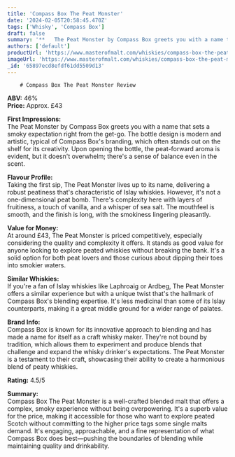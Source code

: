 ```yaml
---
title: 'Compass Box The Peat Monster'
date: '2024-02-05T20:58:45.470Z'
tags: ['Whisky', 'Compass Box']
draft: false
summary: '**   The Peat Monster by Compass Box greets you with a name that sets a smoky expectation right from the get-go. The bottle design...'
authors: ['default']
productUrl: 'https://www.masterofmalt.com/whiskies/compass-box-the-peat-monster-whisky/'
imageUrl: 'https://www.masterofmalt.com/whiskies/compass-box-the-peat-monster-whisky.jpg'
_id: '65897ecd8efdf61dd5509d13'
---
```


        # Compass Box The Peat Monster Review

**ABV:** 46%  
**Price:** Approx. £43

**First Impressions:**  
The Peat Monster by Compass Box greets you with a name that sets a smoky expectation right from the get-go. The bottle design is modern and artistic, typical of Compass Box's branding, which often stands out on the shelf for its creativity. Upon opening the bottle, the peat-forward aroma is evident, but it doesn't overwhelm; there's a sense of balance even in the scent.

**Flavour Profile:**  
Taking the first sip, The Peat Monster lives up to its name, delivering a robust peatiness that's characteristic of Islay whiskies. However, it's not a one-dimensional peat bomb. There's complexity here with layers of fruitiness, a touch of vanilla, and a whisper of sea salt. The mouthfeel is smooth, and the finish is long, with the smokiness lingering pleasantly.

**Value for Money:**  
At around £43, The Peat Monster is priced competitively, especially considering the quality and complexity it offers. It stands as good value for anyone looking to explore peated whiskies without breaking the bank. It's a solid option for both peat lovers and those curious about dipping their toes into smokier waters.

**Similar Whiskies:**  
If you're a fan of Islay whiskies like Laphroaig or Ardbeg, The Peat Monster offers a similar experience but with a unique twist that's the hallmark of Compass Box's blending expertise. It's less medicinal than some of its Islay counterparts, making it a great middle ground for a wider range of palates.

**Brand Info:**  
Compass Box is known for its innovative approach to blending and has made a name for itself as a craft whisky maker. They're not bound by tradition, which allows them to experiment and produce blends that challenge and expand the whisky drinker's expectations. The Peat Monster is a testament to their craft, showcasing their ability to create a harmonious blend of peaty whiskies.

**Rating:** 4.5/5

**Summary:**  
Compass Box The Peat Monster is a well-crafted blended malt that offers a complex, smoky experience without being overpowering. It's a superb value for the price, making it accessible for those who want to explore peated Scotch without committing to the higher price tags some single malts demand. It's engaging, approachable, and a fine representation of what Compass Box does best—pushing the boundaries of blending while maintaining quality and drinkability.
